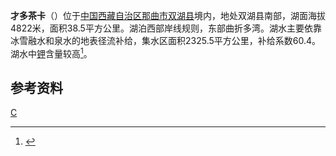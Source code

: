 {{ViewTibetanScript}}
{{Infobox_lake
 |湖泊名稱 =才多茶卡
 |湖泊照片 = 
 |湖泊照片標題 = 
 |測深圖 =
 |測深圖標題 =
 |湖泊所在地 = [[中国|中国]][[西藏|西藏]]
 |座標 = {{coord |33|10|N|89|00|E|display=inline,title|scale:500000_type:waterbody_region:CN}}
 |湖泊類別 = 
 |流入 =[[流沙河|流沙河]]等
 |流出 = 
 |集水區面積 =2325.5平方公里
 |集水區國家 ={{PRC}}
 |湖泊長度 =18公里
 |湖泊闊度 = 最大4公里<br />平均2.14公里
 |湖泊面積 =38.5平方公里
 |平均深度 = 
 |最深深度 = 
 |水體體積 = 
 |湖水停留時間 =
 |湖岸線長度 =
 |海拔高度 = 4822米
 |湖中島嶼 =
 |湖邊城鎮 =
}}
{{Location map
 |China Tibet
 |mark=<!--dot-->Blue pog.svg
 |lat_deg=33|lat_min=10|lat_sec =
 |lon_deg=89|lon_min=00|lon_sec =
 |caption=才多茶卡在[[西藏|西藏]]的位置。
 |position=right
 |width=350
 |float=right
}}
'''才多茶卡'''（{{bo|z=མཚོ་རྡོ་ཚྭ་ཁ།|w=mtsho rdo tshwa kha|t=Tsodo Tsakha}}）位于[[中国|中国]][[西藏自治区|西藏自治区]][[那曲市|那曲市]][[双湖县|双湖县]]境内，地处双湖县南部，湖面海拔4822米，面积38.5平方公里。湖泊西部岸线规则，东部曲折多湾。湖水主要依靠冰雪融水和泉水的地表径流补给，集水区面积2325.5平方公里，补给系数60.4。湖水中[[钾|钾]]含量较高<ref>{{cite book zh |author=王苏民 窦鸿身 |title=中国湖泊志 |format=M |edition=1 |location=北京 |publisher=科学出版社 |date=1998|pages=438|id= ISBN 7-03-006706-1}}</ref>。
==参考资料==
{{reflist}}

[[Category:双湖县湖泊|C]]